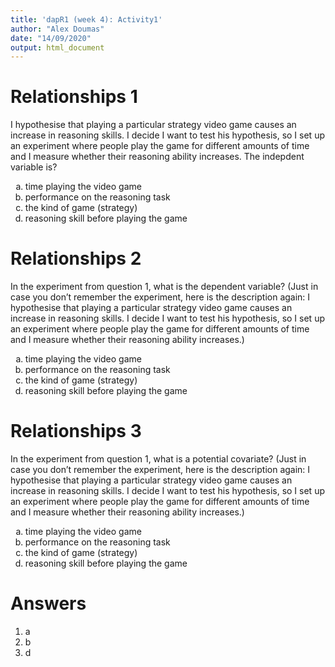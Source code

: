 ```yaml
---
title: 'dapR1 (week 4): Activity1'
author: "Alex Doumas"
date: "14/09/2020"
output: html_document
---
```



# Relationships 1

I hypothesise that playing a particular strategy video game causes an increase in reasoning skills. I decide I want to test his hypothesis, so I set up an experiment where people play the game for different amounts of time and I measure whether their reasoning ability increases. The indepdent variable is?

a. time playing the video game
b. performance on the reasoning task
c. the kind of game (strategy)
d. reasoning skill before playing the game


# Relationships 2

In the experiment from question 1, what is the dependent variable? 
(Just in case you don't remember the experiment, here is the description again: I hypothesise that playing a particular strategy video game causes an increase in reasoning skills. I decide I want to test his hypothesis, so I set up an experiment where people play the game for different amounts of time and I measure whether their reasoning ability increases.)

a. time playing the video game
b. performance on the reasoning task
c. the kind of game (strategy)
d. reasoning skill before playing the game


# Relationships 3

In the experiment from question 1, what is a potential covariate? 
(Just in case you don't remember the experiment, here is the description again: I hypothesise that playing a particular strategy video game causes an increase in reasoning skills. I decide I want to test his hypothesis, so I set up an experiment where people play the game for different amounts of time and I measure whether their reasoning ability increases.)

a. time playing the video game
b. performance on the reasoning task
c. the kind of game (strategy)
d. reasoning skill before playing the game


# Answers
1. a
2. b
3. d



